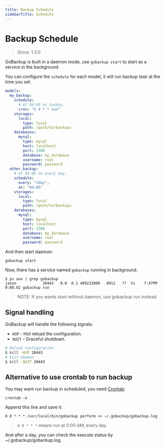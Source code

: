 ```yaml
---
title: Backup Schedule
sidebarTitle: Schedule
---
```


# Backup Schedule

> Since: 1.3.0

GoBackup is built in a daemon mode, use `gobackup start` to start as a service in the background.

You can configure the `schedule` for each model, it will run backup task at the time you set.

```yml
models:
  my_backup:
    schedule:
      # At 04:05 on Sunday.
      cron: "5 4 * * sun"
    storages:
      local:
        type: local
        path: /path/to/backups
    databases:
      mysql:
        type: mysql
        host: localhost
        port: 3306
        database: my_database
        username: root
        password: password
  other_backup:
    # At 04:05 on every day.
    schedule:
      every: "1day",
      at: "04:05"
    storages:
      local:
        type: local
        path: /path/to/backups
    databases:
      mysql:
        type: mysql
        host: localhost
        port: 3306
        database: my_database
        username: root
        password: password
```

And then start daemon:

```shell
gobackup start
```

Now, there has a service named `gobackup` running in background.

```
$ ps aux | grep gobackup
jason            20443   0.0  0.1 409232800   8912   ??  Ss    7:47PM   0:00.02 gobackup run
```

> NOTE: If you wants start without daemon, use gobackup run instead.

## Signal handling

GoBackup will handle the following signals:

- `HUP` - Hot reload the configuration.
- `QUIT` - Graceful shutdown.

```bash
# Reload configuration
$ kill -HUP 20443
# Exit daemon
$ kill -QUIT 20443
```

## Alternative to use crontab to run backup

You may want run backup in scheduled, you need [Crontab](https://en.wikipedia.org/wiki/Cron):

```shell
crontab -e
```

Append this line and save it:

```
0 0 * * * /usr/local/bin/gobackup perform >> ~/.gobackup/gobackup.log
```

> `0 0 * * *` means run at 0:00 AM, every day.

And after a day, you can check the execute status by ~/.gobackup/gobackup.log.
